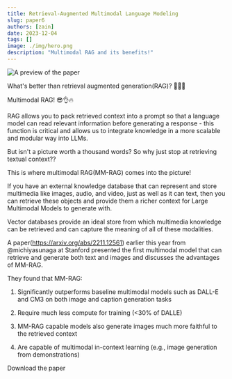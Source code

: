 ```yaml
---
title: Retrieval-Augmented Multimodal Language Modeling
slug: paper6
authors: [zain]
date: 2023-12-04
tags: []
image: ./img/hero.png
description: "Multimodal RAG and its benefits!"
---
```

![A preview of the paper](./img/hero.png)

<!-- truncate -->


What's better than retrieval augmented generation(RAG)? 🥁🥁🥁 

Multimodal RAG! 😎👌🔥

RAG allows you to pack retrieved context into a prompt so that a language model can read relevant information before generating a response - this function is critical and allows us to integrate knowledge in a more scalable and modular way into LLMs. 

But isn't a picture worth a thousand words? So why just stop at retrieving textual context??

This is where multimodal RAG(MM-RAG) comes into the picture!

If you have an external knowledge database that can represent and store multimedia like images, audio, and video, just as well as it can text, then you can retrieve these objects and provide them a richer context for Large Multimodal Models to generate with. 

Vector databases provide an ideal store from which multimedia knowledge can be retrieved and can capture the meaning of all of these modalities. 

A paper(https://arxiv.org/abs/2211.12561) earlier this year from @michiyasunaga at Stanford presented the first multimodal model that can retrieve and generate both text and images and discusses the advantages of MM-RAG.

They found that MM-RAG:

1. Significantly outperforms baseline multimodal models such as DALL-E and CM3 on both image and caption generation tasks

2. Require much less compute for training (<30% of DALLE)

3. MM-RAG capable models also generate images much more faithful to the retrieved context

4. Are capable of multimodal in-context learning (e.g., image generation from demonstrations)

<p>
  <DownloadButton link={require('./download/2211.12561.pdf').default}>Download the paper</DownloadButton>
</p>

<!-- We could create a specific template for Paper Review's -->

<WhatNext />
